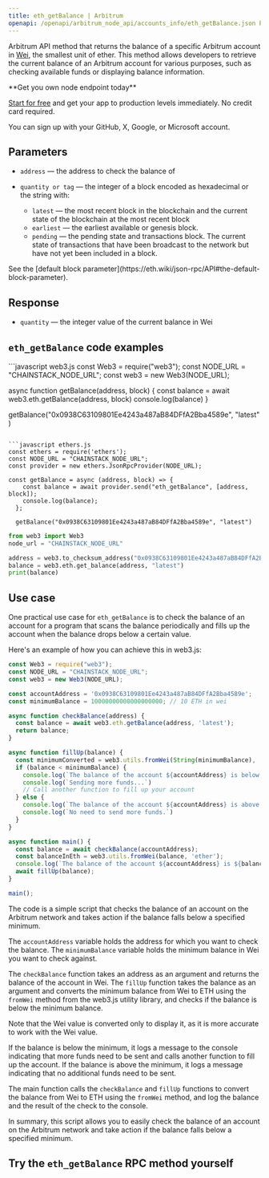 ---
title: eth_getBalance | Arbitrum
openapi: /openapi/arbitrum_node_api/accounts_info/eth_getBalance.json POST /5b8d22690a57f293b3a1ed8758014e35
---

Arbitrum API method that returns the balance of a specific Arbitrum account in [Wei](https://www.investopedia.com/terms/w/wei.asp), the smallest unit of ether. This method allows developers to retrieve the current balance of an Arbitrum account for various purposes, such as checking available funds or displaying balance information.

<Check>
**Get you own node endpoint today**

[Start for free](https://console.chainstack.com/) and get your app to production levels immediately. No credit card required.

You can sign up with your GitHub, X, Google, or Microsoft account.
</Check>


## Parameters

* `address` — the address to check the balance of
* `quantity or tag` — the integer of a block encoded as hexadecimal or the string with:

  + `latest` — the most recent block in the blockchain and the current state of the blockchain at the most recent block
  + `earliest` — the earliest available or genesis block.
  + `pending` — the pending state and transactions block. The current state of transactions that have been broadcast to the network but have not yet been included in a block.

<Note>
See the [default block parameter](https://eth.wiki/json-rpc/API#the-default-block-parameter).
</Note>


## Response

* `quantity` — the integer value of the current balance in Wei

## `eth_getBalance` code examples

<CodeGroup>
```javascript web3.js
const Web3 = require("web3");
const NODE_URL = "CHAINSTACK_NODE_URL";
const web3 = new Web3(NODE_URL);

async function getBalance(address, block) {
  const balance = await web3.eth.getBalance(address, block)
  console.log(balance)
 }
 
 getBalance("0x0938C63109801Ee4243a487aB84DFfA2Bba4589e", "latest" )
```

```javascript ethers.js
const ethers = require('ethers');
const NODE_URL = "CHAINSTACK_NODE_URL";
const provider = new ethers.JsonRpcProvider(NODE_URL);

const getBalance = async (address, block) => {
    const balance = await provider.send("eth_getBalance", [address, block]);
    console.log(balance);
  };

  getBalance("0x0938C63109801Ee4243a487aB84DFfA2Bba4589e", "latest")
```

```python web3.py
from web3 import Web3  
node_url = "CHAINSTACK_NODE_URL" 

address = web3.to_checksum_address("0x0938C63109801Ee4243a487aB84DFfA2Bba4589e")
balance = web3.eth.get_balance(address, "latest") 
print(balance) 
```
</CodeGroup>


## Use case

One practical use case for `eth_getBalance` is to check the balance of an account for a program that scans the balance periodically and fills up the account when the balance drops below a certain value.

Here's an example of how you can achieve this in web3.js:

```javascript inedx.js
const Web3 = require("web3");
const NODE_URL = "CHAINSTACK_NODE_URL";
const web3 = new Web3(NODE_URL);

const accountAddress = '0x0938C63109801Ee4243a487aB84DFfA2Bba4589e';
const minimumBalance = 10000000000000000000; // 10 ETH in wei

async function checkBalance(address) {
  const balance = await web3.eth.getBalance(address, 'latest');
  return balance;
}

async function fillUp(balance) {
  const minimumConverted = web3.utils.fromWei(String(minimumBalance), 'ether');
  if (balance < minimumBalance) {
    console.log(`The balance of the account ${accountAddress} is below ${minimumConverted} ETH.`);
    console.log(`Sending more funds...`)
    // Call another function to fill up your account
  } else {
    console.log(`The balance of the account ${accountAddress} is above ${minimumConverted} ETH.`);
    console.log(`No need to send more funds.`)
  }
}

async function main() {
  const balance = await checkBalance(accountAddress);
  const balanceInEth = web3.utils.fromWei(balance, 'ether');
  console.log(`The balance of the account ${accountAddress} is ${balanceInEth} ETH. \n`);
  await fillUp(balance);
}

main();
```


The code is a simple script that checks the balance of an account on the Arbitrum network and takes action if the balance falls below a specified minimum.

The `accountAddress` variable holds the address for which you want to check the balance. The `minimumBalance` variable holds the minimum balance in Wei you want to check against.

The `checkBalance` function takes an address as an argument and returns the balance of the account in Wei. The `fillUp` function takes the balance as an argument and converts the minimum balance from Wei to ETH using the `fromWei` method from the web3.js utility library, and checks if the balance is below the minimum balance.

<Note>
Note that the Wei value is converted only to display it, as it is more accurate to work with the Wei value.
</Note>


If the balance is below the minimum, it logs a message to the console indicating that more funds need to be sent and calls another function to fill up the account. If the balance is above the minimum, it logs a message indicating that no additional funds need to be sent.

The main function calls the `checkBalance` and `fillUp` functions to convert the balance from Wei to ETH using the `fromWei` method, and log the balance and the result of the check to the console.

In summary, this script allows you to easily check the balance of an account on the Arbitrum network and take action if the balance falls below a specified minimum.

## Try the `eth_getBalance` RPC method yourself